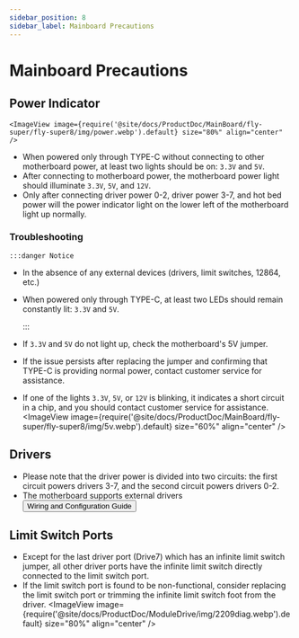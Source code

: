 ```yaml
---
sidebar_position: 8
sidebar_label: Mainboard Precautions
---
```


# Mainboard Precautions

## Power Indicator

    <ImageView image={require('@site/docs/ProductDoc/MainBoard/fly-super/fly-super8/img/power.webp').default} size="80%" align="center" />
* When powered only through TYPE-C without connecting to other motherboard power, at least two lights should be on: `3.3V` and `5V`.
* After connecting to motherboard power, the motherboard power light should illuminate `3.3V`, `5V`, and `12V`.
* Only after connecting driver power 0-2, driver power 3-7, and hot bed power will the power indicator light on the lower left of the motherboard light up normally.

### Troubleshooting

    :::danger Notice

* In the absence of any external devices (drivers, limit switches, 12864, etc.)
* When powered only through TYPE-C, at least two LEDs should remain constantly lit: `3.3V` and `5V`.

    :::

* If `3.3V` and `5V` do not light up, check the motherboard's 5V jumper.
* If the issue persists after replacing the jumper and confirming that TYPE-C is providing normal power, contact customer service for assistance.
* If one of the lights `3.3V`, `5V`, or `12V` is blinking, it indicates a short circuit in a chip, and you should contact customer service for assistance.
    <ImageView image={require('@site/docs/ProductDoc/MainBoard/fly-super/fly-super8/img/5v.webp').default} size="60%" align="center" />

## Drivers

* Please note that the driver power is divided into two circuits: the first circuit powers drivers 3-7, and the second circuit powers drivers 0-2.
* The motherboard supports external drivers     <Button variant="contained" disableElevation component="a" rel="noopener" href="/docs/ProductDoc/ModuleDrive/servo-drive">Wiring and Configuration Guide</Button>

## Limit Switch Ports

* Except for the last driver port (Drive7) which has an infinite limit switch jumper, all other driver ports have the infinite limit switch directly connected to the limit switch port.
* If the limit switch port is found to be non-functional, consider replacing the limit switch port or trimming the infinite limit switch foot from the driver.
    <ImageView image={require('@site/docs/ProductDoc/ModuleDrive/img/2209diag.webp').default} size="80%" align="center" />
